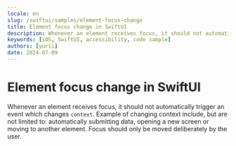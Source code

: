 ```yaml
---
locale: en
slug: /swiftui/samples/element-focus-change
title: Element focus change in SwiftUI
description: Whenever an element receives focus, it should not automatically trigger an event which changes context.
keywords: [iOS, SwiftUI, accessibility, code sample]
authors: [yurii]
date: 2024-07-09
---
```


# Element focus change in SwiftUI

Whenever an element receives focus, it should not automatically trigger an event which changes `context`. Example of changing context include, but are not limited to: automatically submitting data, opening a new screen or moving to another element. Focus should only be moved deliberately by the user.

<CodeSample id="element-focus" framework="swiftui" locale="en"/>
